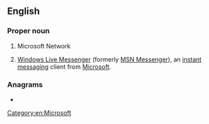 ==English==

===Proper noun===
{{en-proper noun}}

# {{lb|en|computing}} Microsoft Network
# {{lb|en|computing|informal}} [[w:Windows Live Messenger|Windows Live Messenger]] (formerly [[w:MSN Messenger|MSN Messenger]]), an [[instant messaging]] client from [[Microsoft]].

===Anagrams===
* {{anagrams|en|a=mns|MnS|NMS|NSM|Nms}}

[[Category:en:Microsoft]]